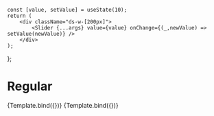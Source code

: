 
<Meta title="Components/Slider" component={Slider} />

    const [value, setValue] = useState(10);
    return (
        <div className="ds-w-[200px]">
            <Slider {...args} value={value} onChange={(_,newValue) => setValue(newValue)} />
        </div>
    );
};

# Regular

<Canvas>
    <Story name="Regular">{Template.bind({})}</Story>
    <Story
        name="Disabled"
        args={{
            disabled: true,
        }}
    >
        {Template.bind({})}
    </Story>
</Canvas>
